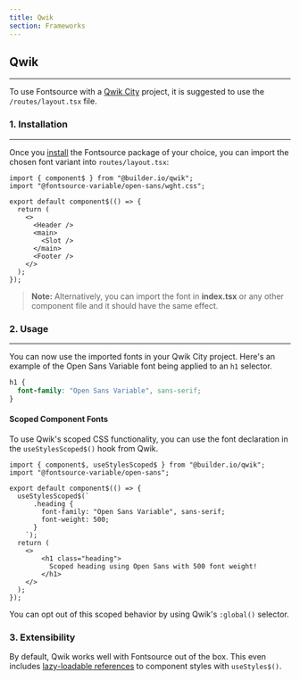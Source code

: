 ```yaml
---
title: Qwik
section: Frameworks
---
```


## Qwik

---

To use Fontsource with a [Qwik City](https://qwik.builder.io) project, it is suggested to use the `/routes/layout.tsx` file. 

### 1. Installation

---

Once you [install](https://fontsource.org/docs/getting-started/install) the Fontsource package of your choice, you can import the chosen font variant into `routes/layout.tsx`:

```tsx
import { component$ } from "@builder.io/qwik";
import "@fontsource-variable/open-sans/wght.css";

export default component$(() => {
  return (
    <>
      <Header />
      <main>
        <Slot />
      </main>
      <Footer />
    </>
  );
});
```

> **Note:** Alternatively, you can import the font in **index.tsx** or any other component file and it should have the same effect.

### 2. Usage  

---

You can now use the imported fonts in your Qwik City project. Here's an example of the Open Sans Variable font being applied to an `h1` selector.

```css
h1 {
  font-family: "Open Sans Variable", sans-serif;
}
```

#### Scoped Component Fonts

To use Qwik's scoped CSS functionality, you can use the font declaration in the `useStylesScoped$()` hook from Qwik. 

```tsx
import { component$, useStylesScoped$ } from "@builder.io/qwik";
import "@fontsource-variable/open-sans";

export default component$(() => {
  useStylesScoped$(`
      .heading {
        font-family: "Open Sans Variable", sans-serif;
        font-weight: 500;
      }
    `);
  return (
    <>
        <h1 class="heading">
          Scoped heading using Open Sans with 500 font weight!
        </h1>
    </>
  );
});
```

You can opt out of this scoped behavior by using Qwik's `:global()` selector.

### 3. Extensibility

By default, Qwik works well with Fontsource out of the box. This even includes [lazy-loadable references](https://qwik.builder.io/docs/components/styles/#usestyles) to component styles with `useStyles$()`.

